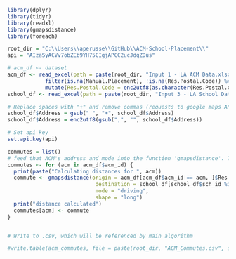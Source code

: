 ```r
library(dplyr)
library(tidyr)
library(readxl)
library(gmapsdistance)
library(foreach)

root_dir = "C:\\Users\\aperusse\\GitHub\\ACM-School-Placement\\"
api = "AIzaSyACVv7obZEb9YH75CIgjAPCC2ucJdqZDus"

# acm_df <- dataset
acm_df <- read_excel(path = paste(root_dir, "Input 1 - LA ACM Data.xlsx", sep = "")) %>%
            filter(is.na(Manual.Placement), !is.na(Res.Postal.Code)) %>%
            mutate(Res.Postal.Code = enc2utf8(as.character(Res.Postal.Code)))
school_df <- read_excel(path = paste(root_dir, "Input 3 - LA School Data.xlsx", sep = "")) 

# Replace spaces with "+" and remove commas (requests to google maps API cannot include spaces)
school_df$Address = gsub(" ", "+", school_df$Address)
school_df$Address = enc2utf8(gsub(",", "", school_df$Address))

# Set api key
set.api.key(api)

commutes = list()
# feed that ACM's address and mode into the function 'gmapsdistance'. This will return a new object that is a sngle row of ACM commute times to each school. That row is assigned to a new object, 'commute'
commutes <- for (acm in acm_df$acm_id) {
  print(paste("Calculating distances for ", acm))
  commute <- gmapsdistance(origin = acm_df[acm_df$acm_id == acm, ]$Res.Postal.Code, 
                            destination = school_df[school_df$sch_id %in% c(1:2), ]$Address, 
                            mode = "driving",
                            shape = "long")
  print("distance calculated")
  commutes[acm] <- commute
}


# Write to .csv, which will be referenced by main algorithm

#write.table(acm_commutes, file = paste(root_dir, "ACM_Commutes.csv", sep = ""), sep=",", row.names=FALSE)

```